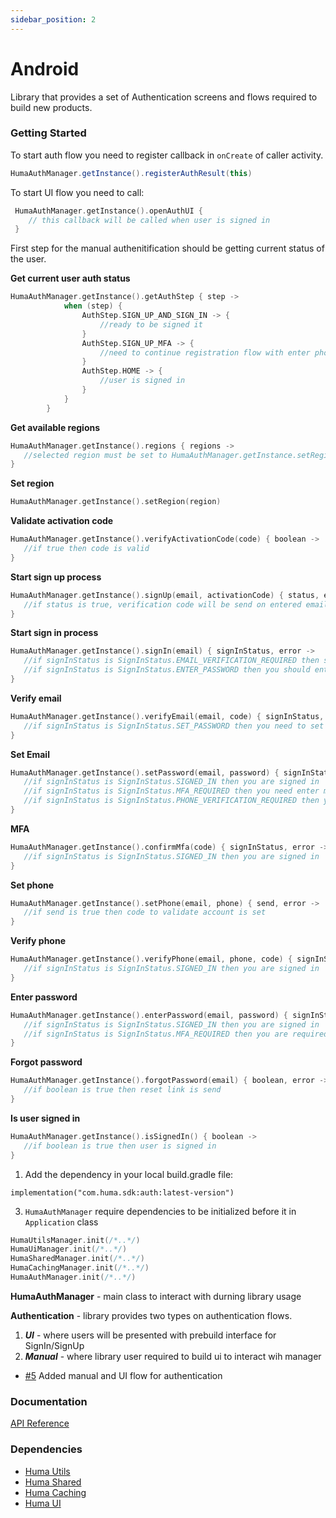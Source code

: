 ```yaml
---
sidebar_position: 2
---
```




# Android
Library that provides a set of Authentication screens and flows required to build new products.

### Getting Started
<Tabs>
<TabItem value="example_ui" label="Example UI" default>

To start auth flow you need to register callback in `onCreate` of caller activity.

``` java
HumaAuthManager.getInstance().registerAuthResult(this)
```

To start UI flow you need to call:

``` kotlin
 HumaAuthManager.getInstance().openAuthUI {
    // this callback will be called when user is signed in
 }
```
</TabItem>
<TabItem value="example_manual" label="Example Manual">

First step for the manual authenitification should be getting current status of the user.

**Get current user auth status**

```kotlin
HumaAuthManager.getInstance().getAuthStep { step ->
            when (step) {
                AuthStep.SIGN_UP_AND_SIGN_IN -> {
                    //ready to be signed it
                }
                AuthStep.SIGN_UP_MFA -> {
                    //need to continue registration flow with enter phone step HumaAuthManager.getInstance().setPhone(email,phone)
                }
                AuthStep.HOME -> {
                    //user is signed in
                }
            }
        }
```

**Get available regions**

```kotlin
HumaAuthManager.getInstance().regions { regions ->
   //selected region must be set to HumaAuthManager.getInstance.setRegion(region)
}
```

**Set region**

```kotlin
HumaAuthManager.getInstance().setRegion(region)
```

**Validate activation code**

```kotlin
HumaAuthManager.getInstance().verifyActivationCode(code) { boolean ->
   //if true then code is valid
}
```

**Start sign up process**

```kotlin
HumaAuthManager.getInstance().signUp(email, activationCode) { status, error ->
   //if status is true, verification code will be send on entered email
}
```

**Start sign in process**

```kotlin
HumaAuthManager.getInstance().signIn(email) { signInStatus, error ->
   //if signInStatus is SignInStatus.EMAIL_VERIFICATION_REQUIRED then should verify your email
   //if signInStatus is SignInStatus.ENTER_PASSWORD then you should enter password
}
```

**Verify email**

```kotlin
HumaAuthManager.getInstance().verifyEmail(email, code) { signInStatus, error ->
   //if signInStatus is SignInStatus.SET_PASSWORD then you need to set password for user
}
```

**Set Email**

```kotlin
HumaAuthManager.getInstance().setPassword(email, password) { signInStatus, error ->
   //if signInStatus is SignInStatus.SIGNED_IN then you are signed in
   //if signInStatus is SignInStatus.MFA_REQUIRED then you need enter mfa code that was send to your phone
   //if signInStatus is SignInStatus.PHONE_VERIFICATION_REQUIRED then you need to set your phone
}
```

**MFA**

```kotlin
HumaAuthManager.getInstance().confirmMfa(code) { signInStatus, error ->
   //if signInStatus is SignInStatus.SIGNED_IN then you are signed in
}
```

**Set phone**

```kotlin
HumaAuthManager.getInstance().setPhone(email, phone) { send, error ->
   //if send is true then code to validate account is set
}
```

**Verify phone**

```kotlin
HumaAuthManager.getInstance().verifyPhone(email, phone, code) { signInStatus, error ->
   //if signInStatus is SignInStatus.SIGNED_IN then you are signed in
}
```

**Enter password**

```kotlin
HumaAuthManager.getInstance().enterPassword(email, password) { signInStatus, error ->
   //if signInStatus is SignInStatus.SIGNED_IN then you are signed in
   //if signInStatus is SignInStatus.MFA_REQUIRED then you are required to enter mfa
}
```

**Forgot password**

```kotlin
HumaAuthManager.getInstance().forgotPassword(email) { boolean, error ->
   //if boolean is true then reset link is send
}
```

**Is user signed in**

```kotlin
HumaAuthManager.getInstance().isSignedIn() { boolean ->
   //if boolean is true then user is signed in
}
```
</TabItem>
<TabItem value="installing" label="Installing">

  1. Add the dependency in your local build.gradle file:
  
  ```
  implementation("com.huma.sdk:auth:latest-version")
  ```

  3. `HumaAuthManager` require dependencies to be initialized before it in `Application` class

  ```kotlin
  HumaUtilsManager.init(/*..*/)
  HumaUiManager.init(/*..*/)
  HumaSharedManager.init(/*..*/)
  HumaCachingManager.init(/*..*/)
  HumaAuthManager.init(/*..*/)
  ```

</TabItem>
<TabItem value="readme" label="Readme">

**HumaAuthManager** - main class to interact with durning library usage

**Authentication** - library provides two types on authentication flows.
  1. ***UI*** - where users will be presented with prebuild interface for SignIn/SignUp
  2. ***Manual*** - where library user required to build ui to interact wih manager

</TabItem>
<TabItem value="changelog" label="Changelog">

  - [#5](https://github.com/huma-engineering/huma-android-sdk/pull/5) Added manual and UI flow for authentication
  
</TabItem>
</Tabs>

 ### Documentation
[API Reference](https://github.com/huma-engineering/huma-android-sdk/releases)

 ### Dependencies
- [Huma Utils](/sdk/next/Utilites/Android)
- [Huma Shared](/sdk/next/Shared/Android)
- [Huma Caching](/sdk/next/Chaching/Android)
- [Huma UI](/sdk/next/UI/Android)